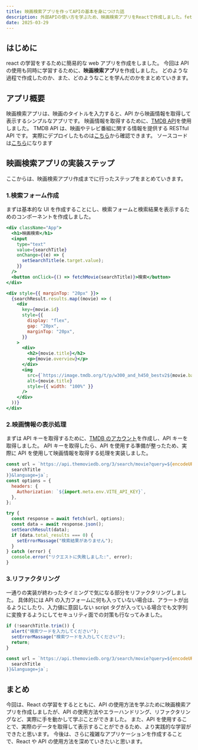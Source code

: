```yaml
---
title: 映画検索アプリを作ってAPIの基本を身につけた話
description: 外部APIの使い方を学ぶため、映画検索アプリをReactで作成しました。fetchの基本やAPIレスポンスの扱い方、ハマったポイントなどを初心者目線でまとめています。
date: 2025-03-29
---
```


## はじめに

react の学習をするために簡易的な web アプリを作成をしました。
今回は API の使用も同時に学習するために、**映画検索アプリ**を作成しました。
どのような過程で作成したのか、また、どのようなことを学んだのかをまとめていきます。

## アプリ概要

映画検索アプリは、映画のタイトルを入力すると、API から映画情報を取得して表示するシンプルなアプリです。
映画情報を取得するために、[TMDB API](https://developer.themoviedb.org/reference/intro/getting-started)を使用しました。
TMDB API は、映画やテレビ番組に関する情報を提供する RESTful API です。
実際にデプロイしたものは[こちら](https://movie-finder-ten.vercel.app/)から確認できます。
ソースコードは[こちら](https://github.com/shunshiratori/API-practice)になります

## 映画検索アプリの実装ステップ

ここからは、映画検索アプリ作成までに行ったステップをまとめていきます。

### 1.検索フォーム作成

まずは基本的な UI を作成することにし、検索フォームと検索結果を表示するためのコンポーネントを作成しました。

```jsx title="検索フォーム"
<div className="App">
  <h1>映画検索</h1>
  <input
    type="text"
    value={searchTitle}
    onChange={(e) => {
      setSearchTitle(e.target.value);
    }}
  />
  <button onClick={() => fetchMovie(searchTitle)}>検索</button>
</div>
```

```jsx title="検索結果の表示"
<div style={{ marginTop: "20px" }}>
  {searchResult.results.map((movie) => (
    <div
      key={movie.id}
      style={{
        display: "flex",
        gap: "20px",
        marginTop: "20px",
      }}
    >
      <div>
        <h2>{movie.title}</h2>
        <p>{movie.overview}</p>
      </div>
      <img
        src={`https://image.tmdb.org/t/p/w300_and_h450_bestv2${movie.backdrop_path}`}
        alt={movie.title}
        style={{ width: "100%" }}
      />
    </div>
  ))}
</div>
```

### 2.映画情報の表示処理

まずは API キーを取得するために、[TMDB のアカウント](https://www.themoviedb.org/signup)を作成し、API キーを取得しました。
API キーを取得したら、API を使用する準備が整ったため、実際に API を使用して映画情報を取得する処理を実装しました。

```jsx title="APIの取得"
const url = `https://api.themoviedb.org/3/search/movie?query=${encodeURIComponent(
  searchTitle
)}&language=ja`;
const options = {
  headers: {
    Authorization: `${import.meta.env.VITE_API_KEY}`,
  },
};

try {
  const response = await fetch(url, options);
  const data = await response.json();
  setSearchResult(data);
  if (data.total_results === 0) {
    setErrorMassage("検索結果がありません");
  }
} catch (error) {
  console.error("リクエストに失敗しました:", error);
}
```

### 3.リファクタリング

一通りの実装が終わったタイミングで気になる部分をリファクタリングしました。
具体的には API の入力フォームに何も入っていない場合は、アラートが出るようにしたり、入力値に意図しない script タグが入っている場合でも文字列に変換するようにしてセキュリティ面での対策も行なってみました。

```jsx title="入力値のチェック"
if (!searchTitle.trim()) {
  alert("検索ワードを入力してください");
  setErrorMassage("検索ワードを入力してください");
  return;
}
```

```jsx title="入力値のセキュリティ対策"
const url = `https://api.themoviedb.org/3/search/movie?query=${encodeURIComponent(
  searchTitle
)}&language=ja`;
```

## まとめ

今回は、React の学習をするとともに、API の使用方法を学ぶために映画検索アプリを作成しましたが、API の使用方法やエラーハンドリング、リファクタリングなど、実際に手を動かして学ぶことができました。
また、API を使用することで、実際のデータを取得して表示することができるため、より実践的な学習ができたと思います。
今後は、さらに複雑なアプリケーションを作成することで、React や API の使用方法を深めていきたいと思います。
